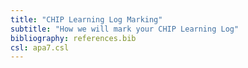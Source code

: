 ```yaml
---
title: "CHIP Learning Log Marking"
subtitle: "How we will mark your CHIP Learning Log"
bibliography: references.bib
csl: apa7.csl
---
```


